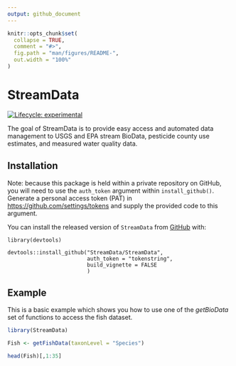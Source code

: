 ```yaml
---
output: github_document
---
```


<!-- README.md is generated from README.Rmd. Please edit that file -->

```r
knitr::opts_chunk$set(
  collapse = TRUE,
  comment = "#>",
  fig.path = "man/figures/README-",
  out.width = "100%"
)
```

# StreamData

<!-- badges: start -->
[![Lifecycle: experimental](https://img.shields.io/badge/lifecycle-experimental-orange.svg)](https://lifecycle.r-lib.org/articles/stages.html#experimental)
<!-- badges: end -->

The goal of StreamData is to provide easy access and automated data management to USGS and EPA stream BioData, pesticide county use estimates, and measured water quality data.


## Installation
Note: because this package is held within a private repository on GitHub, you will need to use the `auth_token` argument within `install_github()`. Generate a personal access token (PAT) in <https://github.com/settings/tokens> and supply the provided code to this argument.


You can install the released version of `StreamData` from [GitHub](https://github.com/StreamData/StreamData) with:


```
library(devtools)

devtools::install_github("StreamData/StreamData",
                         auth_token = "tokenstring",
                         build_vignette = FALSE
                         )
```

## Example

This is a basic example which shows you how to use one of the *getBioData* set of functions to access the fish dataset.


```r
library(StreamData)

Fish <- getFishData(taxonLevel = "Species")

head(Fish)[,1:35]
```
